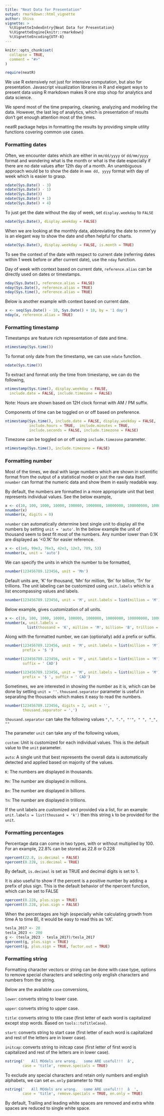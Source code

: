 ```yaml
---
title: "Neat Data for Presentation"
output: rmarkdown::html_vignette
author: Shiva
vignette: >
  %\VignetteIndexEntry{Neat Data for Presentation}
  %\VignetteEngine{knitr::rmarkdown}
  %\VignetteEncoding{UTF-8}
---
```


```r
knitr::opts_chunk$set(
  collapse = TRUE,
  comment = "#>"
)
```

```r
require(neatR)
```

We use R extensively not just for intensive computation, but also for presentation.
Javascript visualization libraries in R and elegant ways to present data using 
R markdown makes R one stop shop for analytics and data science.

We spend most of the time preparing, cleaning, analyzing and modeling the data. 
However, the last leg of analytics, which is presentation of results 
don't get enough attention most of the times.

neatR package helps in formatting the results by providing simple utility 
functions covering common use cases.

### Formatting dates

Often, we encounter dates which are either in `mm/dd/yyyy` or `dd/mm/yyyy` format 
and wondering what is the month or what is the date especially if there are no 
date values after 12th day of a month. An unambiguous approach would be to show 
the date in `mmm dd, yyyy` format with day of week which is easier to grasp. 


```r
ndate(Sys.Date() - 3)
ndate(Sys.Date() - 1)
ndate(Sys.Date())
ndate(Sys.Date() + 1)
ndate(Sys.Date() + 4)
```

To just get the date without the day of week,  set `display.weekday` to `FALSE`

```r
ndate(Sys.Date(), display.weekday = FALSE)
```

When we are looking at the monthly data, abbreviating the date to mmm'yy is an 
elegant way to show the date and often helpful for charts.

```r
ndate(Sys.Date(), display.weekday = FALSE, is.month = TRUE)
```

To see the context of the date with respect to current date 
(referring dates within 1 week before or after current date), 
use the `nday` function.

Day of week with context based on current date, `reference.alias` can be directly used on dates or timestamps.

```r
nday(Sys.Date(), reference.alias = FALSE)
nday(Sys.Date(), reference.alias = TRUE)
nday(Sys.time(), reference.alias = TRUE)
```

Below is another example with context based on current date.

```r
x <- seq(Sys.Date() - 10, Sys.Date() + 10, by = '1 day')
nday(x, reference.alias = TRUE)
```

### Formatting timestamp

Timestamps are feature rich representation of date and time. 

```r
ntimestamp(Sys.time())
```

To format only date from the timestamp, we can use `ndate` function.

```r
ndate(Sys.time())
```

To extract and format only the time from timestamp, we can do the following,

```r
ntimestamp(Sys.time(), display.weekday = FALSE,
  include.date = FALSE, include.timezone = FALSE)
```

Note: Hours are shown based on 12H clock format with AM / PM suffix.

Components of time can be toggled on or off based on preference.

```r
ntimestamp(Sys.time(), include.date = FALSE, display.weekday = FALSE,
           include.hours = TRUE,  include.minutes = TRUE,
           include.seconds = FALSE, include.timezone = FALSE)
```

Timezone can be toggled on or off using `include.timezone` parameter.
```r
ntimestamp(Sys.time(), include.timezone = FALSE)
```

### Formatting number

Most of the times, we deal with large numbers which are shown in scientific 
format from the output of a statistical model or just the raw data itself.
`nnumber` can format the numeric data and show them in easily readable way.

By default, the numbers are formatted in a more appropriate unit that best 
represents individual values. See the below example,

```r
x <- c(10, 100, 1000, 10000, 100000, 1000000, 10000000, 100000000, 1000000000)
nnumber(x)
nnumber(x, digits = 0)
```

`nnumber` can automatically determine best single unit to display all the numbers
by setting `unit = 'auto'`. In the below example the unit of thousand seem to
best fit most of the numbers. Any number lower than 0.1K are displayed as '<0.1K'
for easier reference.

```r
x <- c(1e6, 99e3, 76e3, 42e3, 12e3, 789, 53)
nnumber(x, unit = 'auto')
```

We can specify the units in which the number to be formatted,

```r
nnumber(123456789.123456, unit = 'Mn')
```

Default units are, 'K' for thousand, 'Mn' for million, 'Bn' for billion,
'Tn' for trillions. The unit labeling can be customized using `unit.labels` 
which is a list encompassing values and labels.

```r
nnumber(123456789.123456, unit = 'M', unit.labels = list(million = 'M'))
```

Below example, gives customization of all units.

```r
x <- c(10, 100, 1000, 10000, 100000, 1000000, 10000000, 100000000, 1000000000)
nnumber(x, unit.labels = 
          list(thousand = 'K', million = 'M', billion= 'B', trillion = T))
```

Along with the formatted number, we can (optionally) add a prefix or suffix.

```r
nnumber(123456789.123456, unit = 'M', unit.labels = list(million = 'M'),
        prefix = '$ ')

nnumber(123456789.123456, unit = 'M', unit.labels = list(million = 'M'),
        suffix = ' CAD')

nnumber(123456789.123456, unit = 'M', unit.labels = list(million = 'M'),
        prefix = '$ ', suffix = ' CAD')

```

Sometimes, we are interested in showing the number as it is, which can be done
by setting `unit = ''`. `thousand.separator` parameter is useful in separating the
thousands which makes it easy to read the numbers. 

```r
nnumber(123456789.123456, digits = 2, unit = '',
        thousand.separator = ',')
```

`thousand.separator` can take the following values `",", ".", "'", " ", "_", ""`

The parameter `unit` can take any of the following values,

`custom`: Unit is customized for each individual values. This is the default value
to the `unit` parameter.

`auto`: A single unit that best represents the overall data is automatically 
detected and applied based on majority of the values.


`K`: The numbers are displayed in thousands.

`Mn`: The number are displayed in millions.

`Bn`: The number are displayed in billions.

`Tn`: The number are displayed in trillions.

If the unit labels are customized and provided via a list, for an example: `unit.labels = list(thousand = 'k')` then this string `k` to be provided for the `unit`.

### Formatting percentages

Percentage data can come in two types, with or without multiplied by 100.
For an example, 22.8% can be stored as 22.8 or 0.228

```r
npercent(22.8, is.decimal = FALSE)
npercent(0.228, is.decimal = TRUE)
```

By default, `is.decimal` is set as TRUE and decimal digits is set to 1.

It is also useful to show if the percent is a positive number by adding a prefix 
of plus sign. This is the default behavior of the npercent function, which 
can be set to FALSE

```r
npercent(0.228, plus.sign = TRUE)
npercent(0.228, plus.sign = FALSE)
```


When the percentages are high (especially while calculating growth from 
time A to time B), it would be easy to read this as 'nX'.

```r
tesla_2017 <- 20
tesla_2023 <- 200
g <- (tesla_2023 - tesla_2017)/tesla_2017
npercent(g, plus.sign = TRUE)
npercent(g, plus.sign = TRUE, factor.out = TRUE)
```


### Formatting string

Formatting character vectors or string can be done with case type, options to 
remove special characters and selecting only english characters and numbers 
from the string. 

Below are the available `case` conversions, 

`lower`: converts string to lower case.

`upper`: converts string to upper case.

`title`: converts string to title case (first letter of each word is capitalized
except stop words. Based on `tools::toTitleCase`).

`start`: converts string to start case (first letter of each word is capitalized
and rest of the letters are in lower case).

`initcap`: converts string to initcap case (first letter of first word is 
capitalized and rest of the letters are in lower case).

```r
nstring('   All MOdels are wrong.   some ARE useful!!!  â', 
        case = 'title', remove.specials = TRUE)
```

To exclude any special characters and retain only numbers and english alphabets, 
we can set `en.only` parameter to `TRUE`

```r
nstring('   All MOdels are wrong.   some ARE useful!!!  â  ', 
        case = 'title', remove.specials = TRUE, en.only = TRUE)
```

By default, Trailing and leading white spaces are removed and
extra white spaces are reduced to single white space.



